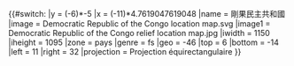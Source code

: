 {{#switch:{{{1}}}
|y          = ({{{2}}}-6)*-5
|x          = ({{{3}}}-11)*4.7619047619048
|name       = 剛果民主共和國
|image      = Democratic Republic of the Congo location map.svg
|image1     = Democratic Republic of the Congo relief location map.jpg
|iwidth     = 1150
|iheight    = 1095
|zone       = pays
|genre      = fs
|geo        = -46
|top        = 6
|bottom     = -14
|left       = 11
|right      = 32
|projection = Projection équirectangulaire
}}<noinclude>{{Location map/Info|Democratic Republic of the Congo}}
{{Documentation}}
</noinclude>